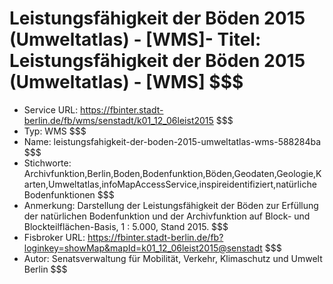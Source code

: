 # Leistungsfähigkeit der Böden 2015 (Umweltatlas) - [WMS]- Titel: Leistungsfähigkeit der Böden 2015 (Umweltatlas) - [WMS] $$$
- Service URL: https://fbinter.stadt-berlin.de/fb/wms/senstadt/k01_12_06leist2015 $$$
- Typ: WMS $$$
- Name: leistungsfahigkeit-der-boden-2015-umweltatlas-wms-588284ba $$$
- Stichworte: Archivfunktion,Berlin,Boden,Bodenfunktion,Böden,Geodaten,Geologie,Karten,Umweltatlas,infoMapAccessService,inspireidentifiziert,natürliche Bodenfunktionen $$$
- Anmerkung: Darstellung der Leistungsfähigkeit der Böden zur Erfüllung der natürlichen Bodenfunktion und der Archivfunktion auf Block- und Blockteilflächen-Basis, 1 : 5.000, Stand 2015. $$$
- Fisbroker URL: https://fbinter.stadt-berlin.de/fb?loginkey=showMap&mapId=k01_12_06leist2015@senstadt $$$
- Autor: Senatsverwaltung für Mobilität, Verkehr, Klimaschutz und Umwelt Berlin $$$
